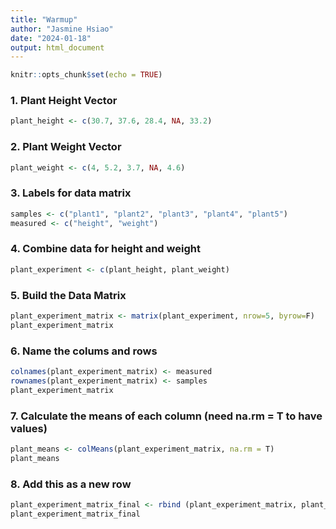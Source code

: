 ```yaml
---
title: "Warmup"
author: "Jasmine Hsiao"
date: "2024-01-18"
output: html_document
---
```


```r
knitr::opts_chunk$set(echo = TRUE)
```

### 1. Plant Height Vector
```r
plant_height <- c(30.7, 37.6, 28.4, NA, 33.2)
```

### 2. Plant Weight Vector
```r
plant_weight <- c(4, 5.2, 3.7, NA, 4.6)
```

### 3. Labels for data matrix 
```r
samples <- c("plant1", "plant2", "plant3", "plant4", "plant5")
measured <- c("height", "weight")
```

### 4. Combine data for height and weight
```r
plant_experiment <- c(plant_height, plant_weight)
```

### 5. Build the Data Matrix
```r
plant_experiment_matrix <- matrix(plant_experiment, nrow=5, byrow=F)
plant_experiment_matrix
```
### 6. Name the colums and rows
```r
colnames(plant_experiment_matrix) <- measured
rownames(plant_experiment_matrix) <- samples
plant_experiment_matrix
```
### 7. Calculate the means of each column (need na.rm = T to have values)
```r
plant_means <- colMeans(plant_experiment_matrix, na.rm = T)
plant_means
```

### 8. Add this as a new row
```r
plant_experiment_matrix_final <- rbind (plant_experiment_matrix, plant_means)
plant_experiment_matrix_final
```

